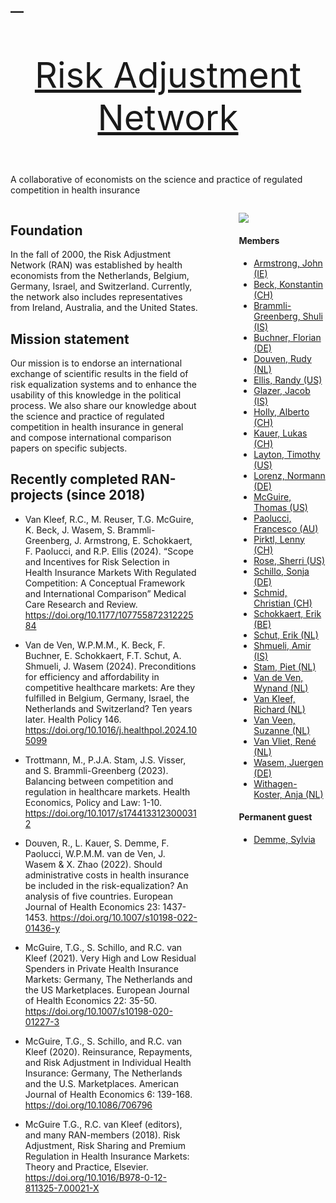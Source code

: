 ---
---

::::::: {#page}

:::::: {#header}
::::: {#headerimg}
:::: {style="font-size:4em;text-align:center;"}
[Risk Adjustment Network](http://www.riskadjustment.net/)
::::
:::: {.description}
A collaborative of economists on the science and practice of regulated competition in health insurance
::::
:::::
::::::


:::: columns

::: {.column width="65%"}
## Foundation

In the fall of 2000, the Risk Adjustment Network (RAN) was established by health economists from the Netherlands, Belgium, Germany, Israel, and Switzerland. Currently, the network also includes representatives from Ireland, Australia, and the United States.

## Mission statement

Our mission is to endorse an international exchange of scientific results in the field of risk equalization systems and to enhance the usability of this knowledge in the political process. We also share our knowledge about the science and practice of regulated competition in health insurance in general and compose international comparison papers on specific subjects.

## Recently completed RAN-projects (since 2018)

-   Van Kleef, R.C., M. Reuser, T.G. McGuire, K. Beck, J. Wasem, S. Brammli-Greenberg, J. Armstrong, E. Schokkaert, F. Paolucci, and R.P. Ellis (2024). "Scope and Incentives for Risk Selection in Health Insurance Markets With Regulated Competition: A Conceptual Framework and International Comparison" Medical Care Research and Review. <https://doi.org/10.1177/10775587231222584>

-   Van de Ven, W.P.M.M., K. Beck, F. Buchner, E. Schokkaert, F.T. Schut, A. Shmueli, J. Wasem (2024). Preconditions for efficiency and affordability in competitive healthcare markets: Are they fulfilled in Belgium, Germany, Israel, the Netherlands and Switzerland? Ten years later. Health Policy 146. <https://doi.org/10.1016/j.healthpol.2024.105099>

-   Trottmann, M., P.J.A. Stam, J.S. Visser, and S. Brammli-Greenberg (2023). Balancing between competition and regulation in healthcare markets. Health Economics, Policy and Law: 1-10. <https://doi.org/10.1017/s1744133123000312>

-   Douven, R., L. Kauer, S. Demme, F. Paolucci, W.P.M.M. van de Ven, J. Wasem & X. Zhao (2022). Should administrative costs in health insurance be included in the risk-equalization? An analysis of five countries. European Journal of Health Economics 23: 1437-1453. <https://doi.org/10.1007/s10198-022-01436-y>

-   McGuire, T.G., S. Schillo, and R.C. van Kleef (2021). Very High and Low Residual Spenders in Private Health Insurance Markets: Germany, The Netherlands and the US Marketplaces. European Journal of Health Economics 22: 35-50. <https://doi.org/10.1007/s10198-020-01227-3>

-   McGuire, T.G., S. Schillo, and R.C. van Kleef (2020). Reinsurance, Repayments, and Risk Adjustment in Individual Health Insurance: Germany, The Netherlands and the U.S. Marketplaces. American Journal of Health Economics 6: 139-168. <https://doi.org/10.1086/706796>

-   McGuire T.G., R.C. van Kleef (editors), and many RAN-members (2018). Risk Adjustment, Risk Sharing and Premium Regulation in Health Insurance Markets: Theory and Practice, Elsevier. <https://doi.org/10.1016/B978-0-12-811325-7.00021-X>
:::

::: {.column width="5%"}
<!-- empty column to create gap -->
:::

::: {.column width="30%"}
![](images/RANlogo.jpg)

#### Members

-   [Armstrong, John (IE)](https://ie.linkedin.com/in/john-armstrong-ba22a31)
-   [Beck, Konstantin (CH)](https://www.unilu.ch/fakultaeten/wf/professuren/titularprof-dr-konstantin-beck/)
-   [Brammli-Greenberg, Shuli (IS)](https://sites.google.com/view/shuli-brammli-greenberg)
-   [Buchner, Florian (DE)](http://mitarbeiter.fh-kaernten.at/florianbuchner/)
-   [Douven, Rudy (NL)](http://www.cpb.nl/en/staff/rudy-douven)
-   [Ellis, Randy (US)](http://blogs.bu.edu/ellisrp/)
-   [Glazer, Jacob (IS)](https://en-coller.tau.ac.il/profile/glazer)
-   [Holly, Alberto (CH)](https://www.linkedin.com/in/alberto-holly-71555410)
-   [Kauer, Lukas (CH)](https://www.unilu.ch/fakultaeten/gmf/professuren/lehr-und-forschungsbeauftragte/lukas-kauer-phd/)
-   [Layton, Timothy (US)](https://hcp.hms.harvard.edu/people/timothy-j-layton)
-   [Lorenz, Normann (DE)](https://www.uni-trier.de/universitaet/fachbereiche-faecher/fachbereich-iv/faecher/volkswirtschaftslehre/professuren/sozialpolitik/personen/prof-dr-normann-lorenz/forschung)
-   [McGuire, Thomas (US)](http://www.hcp.med.harvard.edu/faculty/core/thomas-mcguire-phd)
-   [Paolucci, Francesco (AU)](https://www.newcastle.edu.au/profile/francesco-paolucci)
-   [Pirktl, Lenny (CH)](https://www.linkedin.com/in/lenny-pirktl-18835827)
-   [Rose, Sherri (US)](https://profiles.stanford.edu/sherrirose)
-   [Schillo, Sonja (DE)](https://www.linkedin.com/in/sonja-schillo-8b18a810/)
-   [Schmid, Christian (CH)](https://www.css.ch/en/institute/about-us/team/christian-schmid.html)
-   [Schokkaert, Erik (BE)](http://www.kuleuven.be/wieiswie/nl/person/00009398)
-   [Schut, Erik (NL)](https://www.eur.nl/eshpm/people/erik-schut)
-   [Shmueli, Amir (IS)](https://www.israelhpr.org.il/en/organization/prof-amir-shmueli/)
-   [Stam, Piet (NL)](https://vu.nl/en/research/scientists/piet-stam)
-   [Van de Ven, Wynand (NL)](https://www.eur.nl/eshpm/people/wynand-van-de-ven)
-   [Van Kleef, Richard (NL)](http://www.richardvankleef.com/)
-   [Van Veen, Suzanne (NL)](https://www.linkedin.com/in/suzanne-van-veen-wubben-93961119)
-   [Van Vliet, René (NL)](https://www.eur.nl/eshpm/people/rene-van-vliet/)
-   [Wasem, Juergen (DE)](https://www.mm.wiwi.uni-due.de/team/lehrstuhlinhaber/juergen-wasem/)
-   [Withagen-Koster, Anja (NL)](https://www.eur.nl/eshpm/people/anja-withagen-koster)

#### Permanent guest

-   [Demme, Sylvia](https://www.linkedin.com/in/dr-sylvia-demme-1b5457113/)
:::

::::

:::::::